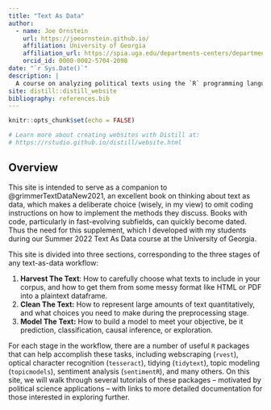 ```yaml
---
title: "Text As Data"
author:
  - name: Joe Ornstein 
    url: https://joeornstein.github.io/
    affiliation: University of Georgia
    affiliation_url: https://spia.uga.edu/departments-centers/department-of-political-science/
    orcid_id: 0000-0002-5704-2098
date: "`r Sys.Date()`"
description: |
  A course on analyzing political texts using the `R` programming language
site: distill::distill_website
bibliography: references.bib
---
```


```r
knitr::opts_chunk$set(echo = FALSE)

# Learn more about creating websites with Distill at:
# https://rstudio.github.io/distill/website.html

```

## Overview

This site is intended to serve as a companion to @grimmerTextDataNew2021, an excellent book on thinking about text as data, which makes a deliberate choice (wisely, in my view) to omit coding instructions on how to implement the methods they discuss. Books with code, particularly in fast-evolving subfields, can quickly become dated. Thus the need for this supplement, which I developed with my students during our Summer 2022 Text As Data course at the University of Georgia.

This site is divided into three sections, corresponding to the three stages of any text-as-data workflow:

1.  **Harvest The Text**: How to carefully choose what texts to include in your corpus, and how to get them from some messy format like HTML or PDF into a plaintext dataframe.
2.  **Clean The Text:** How to represent large amounts of text quantitatively, and what choices you need to make during the preprocessing stage.
3.  **Model The Text:** How to build a model to meet your objective, be it prediction, classification, causal inference, or exploration.

For each stage in the workflow, there are a number of useful `R` packages that can help accomplish these tasks, including webscraping (`rvest`), optical character recognition (`tesseract`), tidying (`tidytext`), topic modeling (`topicmodels`), sentiment analysis (`sentimentR`), and many others. On this site, we will walk through several tutorials of these packages -- motivated by political science applications -- with links to more detailed documentation for those interested in exploring further.
